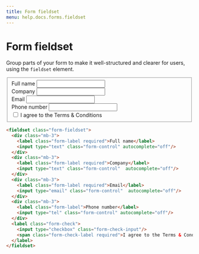 ```yaml
---
title: Form fieldset
menu: help.docs.forms.fieldset
---
```


# Form fieldset

Group parts of your form to make it well-structured and clearer for users, using the ``fieldset`` element.

<Example>
<fieldset class="form-fieldset">
  <div class="mb-3">
    <label class="form-label required">Full name</label>
    <input type="text" class="form-control" autocomplete="off"/>
  </div>
  <div class="mb-3">
    <label class="form-label required">Company</label>
    <input type="text" class="form-control"  autocomplete="off"/>
  </div>
  <div class="mb-3">
    <label class="form-label required">Email</label>
    <input type="email" class="form-control"  autocomplete="off"/>
  </div>
  <div class="mb-3">
    <label class="form-label">Phone number</label>
    <input type="tel" class="form-control" autocomplete="off"/>
  </div>
  <label class="form-check">
    <input type="checkbox" class="form-check-input"/>
    <span class="form-check-label required">I agree to the Terms & Conditions</span>
  </label>
</fieldset>
</Example>

~~~html
<fieldset class="form-fieldset">
  <div class="mb-3">
    <label class="form-label required">Full name</label>
    <input type="text" class="form-control" autocomplete="off"/>
  </div>
  <div class="mb-3">
    <label class="form-label required">Company</label>
    <input type="text" class="form-control"  autocomplete="off"/>
  </div>
  <div class="mb-3">
    <label class="form-label required">Email</label>
    <input type="email" class="form-control"  autocomplete="off"/>
  </div>
  <div class="mb-3">
    <label class="form-label">Phone number</label>
    <input type="tel" class="form-control" autocomplete="off"/>
  </div>
  <label class="form-check">
    <input type="checkbox" class="form-check-input"/>
    <span class="form-check-label required">I agree to the Terms & Conditions</span>
  </label>
</fieldset>
~~~